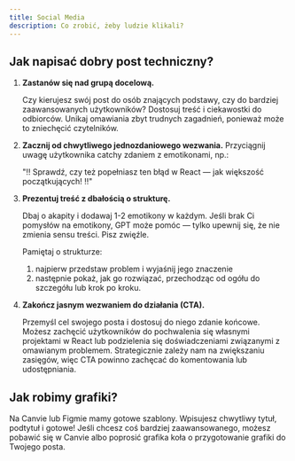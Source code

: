 ```yaml
---
title: Social Media
description: Co zrobić, żeby ludzie klikali?
---
```



## Jak napisać dobry post techniczny?

<Steps>

1. **Zastanów się nad grupą docelową.**

   Czy kierujesz swój post do osób znających podstawy, czy do bardziej zaawansowanych użytkowników? Dostosuj treść i ciekawostki do odbiorców. Unikaj omawiania zbyt trudnych zagadnień, ponieważ może to zniechęcić czytelników.

2. **Zacznij od chwytliwego jednozdaniowego wezwania.** Przyciągnij uwagę użytkownika catchy zdaniem z emotikonami, np.:

   "‼️ Sprawdź, czy też popełniasz ten błąd w React — jak większość początkujących! ‼️"

3. **Prezentuj treść z dbałością o strukturę.**

   Dbaj o akapity i dodawaj 1-2 emotikony w każdym. Jeśli brak Ci pomysłów na emotikony, GPT może pomóc — tylko upewnij się, że nie zmienia sensu treści. Pisz zwięźle.

   Pamiętaj o strukturze:

   1. najpierw przedstaw problem i wyjaśnij jego znaczenie
   2. następnie pokaż, jak go rozwiązać, przechodząc od ogółu do szczegółu lub krok po kroku.

4. **Zakończ jasnym wezwaniem do działania (CTA).**

   Przemyśl cel swojego posta i dostosuj do niego zdanie końcowe. Możesz zachęcić użytkowników do pochwalenia się własnymi projektami w React lub podzielenia się doświadczeniami związanymi z omawianym problemem. Strategicznie zależy nam na zwiększaniu zasięgów, więc CTA powinno zachęcać do komentowania lub udostępniania.

</Steps>

## Jak robimy grafiki?

Na Canvie lub Figmie mamy gotowe szablony. Wpisujesz chwytliwy tytuł, podtytuł i gotowe! Jeśli chcesz coś bardziej zaawansowanego, możesz pobawić się w Canvie albo poprosić grafika koła o przygotowanie grafiki do Twojego posta.

